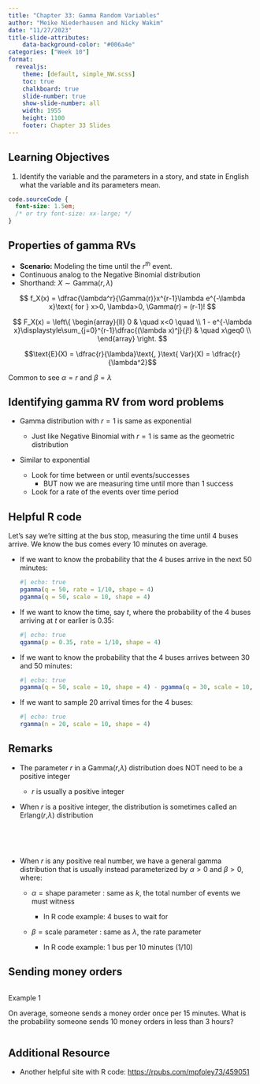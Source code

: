 ```yaml
---
title: "Chapter 33: Gamma Random Variables"
author: "Meike Niederhausen and Nicky Wakim"
date: "11/27/2023"
title-slide-attributes:
    data-background-color: "#006a4e"
categories: ["Week 10"]
format: 
  revealjs:
    theme: [default, simple_NW.scss]
    toc: true
    chalkboard: true
    slide-number: true
    show-slide-number: all
    width: 1955
    height: 1100
    footer: Chapter 33 Slides
---
```


## Learning Objectives

1.  Identify the variable and the parameters in a story, and state in English what the variable and its parameters mean.

```css
code.sourceCode {
  font-size: 1.5em;
  /* or try font-size: xx-large; */
}
```

## Properties of gamma RVs

-   **Scenario:** Modeling the time until the $r^{th}$ event.
-   Continuous analog to the Negative Binomial distribution
-   Shorthand: $X \sim \text{Gamma}(r, \lambda)$

$$
f_X(x) = \dfrac{\lambda^r}{\Gamma(r)}x^{r-1}\lambda e^{-\lambda x}\text{ for } x>0, \lambda>0, \Gamma(r) = (r-1)!
$$

$$
F_X(x) = \left\{
        \begin{array}{ll}
            0 & \quad x<0 \quad \\
            1 - e^{-\lambda x}\displaystyle\sum_{j=0}^{r-1}\dfrac{(\lambda x)^j}{j!}  & \quad x\geq0 \\
        \end{array}
    \right.
$$

$$\text{E}(X) = \dfrac{r}{\lambda}\text{, }\text{ Var}(X) = \dfrac{r}{\lambda^2}$$

Common to see $\alpha = r$ and $\beta = \lambda$

## Identifying gamma RV from word problems

-   Gamma distribution with $r=1$ is same as exponential

    -   Just like Negative Binomial with $r=1$ is same as the geometric distribution

-   Similar to exponential

    -   Look for time between or until events/successes
        -   BUT now we are measuring time until more than 1 success
    -   Look for a rate of the events over time period

## Helpful R code

Let's say we're sitting at the bus stop, measuring the time until 4 buses arrive. We know the bus comes every 10 minutes on average.

-   If we want to know the probability that the 4 buses arrive in the next 50 minutes:

    ```r
    #| echo: true
    pgamma(q = 50, rate = 1/10, shape = 4)
    pgamma(q = 50, scale = 10, shape = 4)
    ```

-   If we want to know the time, say $t$, where the probability of the 4 buses arriving at $t$ or earlier is 0.35:

    ```r
    #| echo: true
    qgamma(p = 0.35, rate = 1/10, shape = 4)
    ```

-   If we want to know the probability that the 4 buses arrives between 30 and 50 minutes:

    ```r
    #| echo: true
    pgamma(q = 50, scale = 10, shape = 4) - pgamma(q = 30, scale = 10, shape = 4)
    ```

-   If we want to sample 20 arrival times for the 4 buses:

    ```r
    #| echo: true
    rgamma(n = 20, scale = 10, shape = 4)
    ```

## Remarks

-   The parameter $r$ in a Gamma($r$,$\lambda$) distribution does NOT need to be a positive integer

    -   $r$ is usually a positive integer

-   When $r$ is a positive integer, the distribution is sometimes called an Erlang($r$,$\lambda$) distribution

     

     

-   When $r$ is any positive real number, we have a general gamma distribution that is usually instead parameterized by $\alpha>0$ and $\beta>0$, where:

    -   $\alpha = \text{shape parameter}$ : same as $k$, the total number of events we must witness

        -   In R code example: 4 buses to wait for

    -   $\beta = \text{scale parameter}$ : same as $\lambda$, the rate parameter

        -   In R code example: 1 bus per 10 minutes (1/10)

## Sending money orders

::: columns
::: {.column width="30%"}
::: example
::: ex-title
Example 1
:::

::: ex-cont
On average, someone sends a money order once per 15 minutes. What is the probability someone sends 10 money orders in less than 3 hours?
:::
:::
:::
:::


## Additional Resource

-   Another helpful site with R code: <https://rpubs.com/mpfoley73/459051>
